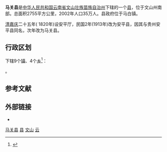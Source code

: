 {{Infobox China County
|Belong = [[云南省|云南省]][[文山壮族苗族自治州|文山壮族苗族自治州]]
}}
'''马关县'''是[[中华人民共和国|中华人民共和国]][[云南省|云南省]][[文山壮族苗族自治州|文山壮族苗族自治州]]下辖的一个[[县|县]]，位于文山州南部。总面积2755平方公里，2002年人口35万人。县政府位于马白镇。

[[清|清]][[嘉庆|嘉庆]]二十五年( 1820年)设安平厅，民国2年(1913年)改为安平县，因其与贵州安平县同名，次年改为马关县。

== 行政区划 ==
{{PAGENAMEBASE}}下辖9个[[行政建制镇|镇]]、4个[[乡_(中华人民共和国)|乡]]<ref>{{PRC admin/ref sgc|53/26/25}}</ref>：

{{PRC admin/children|53/26/25}}。

== 参考文献 ==
{{reflist}}

== 外部链接 ==
* {{Official website|http://www.ynmg.gov.cn/|name=马关县人民政府}}

{{云南行政区划小作品}}
{{马关县行政区划}}
{{文山壮族苗族自治州行政区划}}
{{云南行政区划}}
{{国家级贫困县|前}}
{{中华人民共和国陆地边境县}}

[[Category:马关县|]]
[[Category:文山县市|县]]
[[Category:云南省县份|文山]]
[[Category:原国家级贫困县|云]]